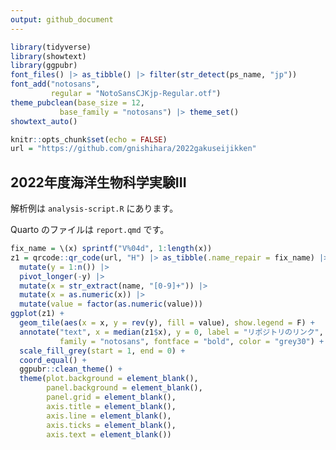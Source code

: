 ```yaml
---
output: github_document
---
```


```r
library(tidyverse)
library(showtext)
library(ggpubr)
font_files() |> as_tibble() |> filter(str_detect(ps_name, "jp"))
font_add("notosans", 
         regular = "NotoSansCJKjp-Regular.otf")
theme_pubclean(base_size = 12,
           base_family = "notosans") |> theme_set()
showtext_auto()

knitr::opts_chunk$set(echo = FALSE)
url = "https://github.com/gnishihara/2022gakuseijikken"
```

## 2022年度海洋生物科学実験III

解析例は `analysis-script.R` にあります。

Quarto のファイルは `report.qmd` です。

```r
fix_name = \(x) sprintf("V%04d", 1:length(x))
z1 = qrcode::qr_code(url, "H") |> as_tibble(.name_repair = fix_name) |> 
  mutate(y = 1:n()) |> 
  pivot_longer(-y) |> 
  mutate(x = str_extract(name, "[0-9]+")) |> 
  mutate(x = as.numeric(x)) |> 
  mutate(value = factor(as.numeric(value)))
ggplot(z1) + 
  geom_tile(aes(x = x, y = rev(y), fill = value), show.legend = F) +
  annotate("text", x = median(z1$x), y = 0, label = "リポジトリのリンク", 
           family = "notosans", fontface = "bold", color = "grey30") +
  scale_fill_grey(start = 1, end = 0) +
  coord_equal() +
  ggpubr::clean_theme() +
  theme(plot.background = element_blank(),
        panel.background = element_blank(),
        panel.grid = element_blank(),
        axis.title = element_blank(),
        axis.line = element_blank(),
        axis.ticks = element_blank(),
        axis.text = element_blank())

```

